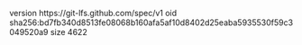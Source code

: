 version https://git-lfs.github.com/spec/v1
oid sha256:bd7fb340d8513fe08068b160afa5af10d8402d25eaba5935530f59c3049520a9
size 4622
